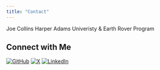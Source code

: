 ```yaml
---
title: "Contact"
---
```


Joe Collins 
Harper Adams Univeristy & Earth Rover Program




## Connect with Me

[![GitHub](https://img.shields.io/badge/GitHub-%2312100E.svg?style=for-the-badge&logo=github&logoColor=white)](https://github.com/jwollins)
[![X](https://img.shields.io/badge/X-%231DA1F2.svg?style=for-the-badge&logo=X&logoColor=white)](https://twitter.com/soil_joe)
[![LinkedIn](https://img.shields.io/badge/LinkedIn-%230A66C2.svg?style=for-the-badge&logo=linkedin&logoColor=white)](https://linkedin.com/in/joe-collins-636205123)
